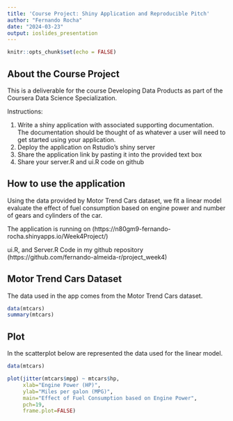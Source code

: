 ---
title: 'Course Project: Shiny Application and Reproducible Pitch'
author: "Fernando Rocha"
date: "2024-03-23"
output: ioslides_presentation
---

```{r setup, include=FALSE}
knitr::opts_chunk$set(echo = FALSE)
```

## About the Course Project

This is a deliverable for the course Developing Data Products as part of the Coursera Data Science Specialization.

Instructions:

1. Write a shiny application with associated supporting documentation. The documentation should be thought of as whatever a user will need to get started using your application.
2. Deploy the application on Rstudio's shiny server
3. Share the application link by pasting it into the provided text box
4. Share your server.R and ui.R code on github

## How to use the application

Using the data provided by Motor Trend Cars dataset, we fit a linear model evaluate the effect of fuel consumption based on engine power and number of gears and cylinders of the car.

The application is running on (https://n80gm9-fernando-rocha.shinyapps.io/Week4Project/)

ui.R, and Server.R Code in my github repository (https://github.com/fernando-almeida-r/project_week4)

## Motor Trend Cars Dataset

The data used in the app comes from the Motor Trend Cars dataset. 

```{r summary}
data(mtcars)
summary(mtcars)
```

## Plot
In the scatterplot below are represented the data used for the linear model.

```{r plot}

data(mtcars)

plot(jitter(mtcars$mpg) ~ mtcars$hp,
     xlab="Engine Power (HP)",
     ylab="Miles per galon (MPG)",
     main="Effect of Fuel Consumption based on Engine Power",
     pch=19,
     frame.plot=FALSE)

```
